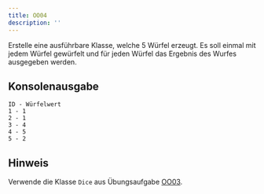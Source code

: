 ```yaml
---
title: OO04
description: ''
---
```



Erstelle eine ausführbare Klasse, welche 5 Würfel erzeugt. Es soll einmal mit
jedem Würfel gewürfelt und für jeden Würfel das Ergebnis des Wurfes ausgegeben
werden.

## Konsolenausgabe

```console
ID - Würfelwert
1 - 1
2 - 1
3 - 4
4 - 5
5 - 2
```

## Hinweis

Verwende die Klasse `Dice` aus Übungsaufgabe [OO03](oo03).

<Exercise pullRequest="26" branchSuffix="oo/04" />
